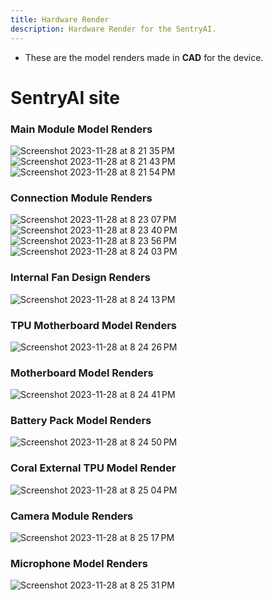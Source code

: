 ```yaml
---
title: Hardware Render
description: Hardware Render for the SentryAI.
---
```

<Callout>

- These are the model renders made in **CAD** for the device.

</Callout>

# SentryAI site

### Main Module Model Renders
![Screenshot 2023-11-28 at 8 21 35 PM](https://github.com/achebium-main/sentryai-repo/assets/78511893/7cee6668-2bcf-4eb3-ba07-9384387977b7)
![Screenshot 2023-11-28 at 8 21 43 PM](https://github.com/achebium-main/sentryai-repo/assets/78511893/afaac2e2-4982-40f3-9f88-b5a74bca5c98)
![Screenshot 2023-11-28 at 8 21 54 PM](https://github.com/achebium-main/sentryai-repo/assets/78511893/bf89f7ca-573c-4b2c-9d2a-640e46dd6dab)


### Connection Module Renders

![Screenshot 2023-11-28 at 8 23 07 PM](https://github.com/achebium-main/sentryai-repo/assets/78511893/eb0a42d3-cc8d-423e-af2c-7e15e8c20126)
![Screenshot 2023-11-28 at 8 23 40 PM](https://github.com/achebium-main/sentryai-repo/assets/78511893/50ee355a-719c-4cde-bab5-237a55f16705)
![Screenshot 2023-11-28 at 8 23 56 PM](https://github.com/achebium-main/sentryai-repo/assets/78511893/3ce2eeaf-bbce-4a93-bfca-1dde925477d3)
![Screenshot 2023-11-28 at 8 24 03 PM](https://github.com/achebium-main/sentryai-repo/assets/78511893/a36cfd2e-349a-4851-8058-1b1b5c6a395f)

### Internal Fan Design Renders

![Screenshot 2023-11-28 at 8 24 13 PM](https://github.com/achebium-main/sentryai-repo/assets/78511893/ad1b651b-21c9-4250-bce5-7f659ac57ebd)


### TPU Motherboard Model Renders

![Screenshot 2023-11-28 at 8 24 26 PM](https://github.com/achebium-main/sentryai-repo/assets/78511893/0807936d-a74b-41f6-b5bd-c67acdb2e166)


### Motherboard Model Renders

![Screenshot 2023-11-28 at 8 24 41 PM](https://github.com/achebium-main/sentryai-repo/assets/78511893/1f03ce25-117f-4afd-970d-fd8cb367fd01)


### Battery Pack Model Renders

![Screenshot 2023-11-28 at 8 24 50 PM](https://github.com/achebium-main/sentryai-repo/assets/78511893/2311407c-60b2-43a7-9a0f-8dafbf94399e)

### Coral External TPU Model Render

![Screenshot 2023-11-28 at 8 25 04 PM](https://github.com/achebium-main/sentryai-repo/assets/78511893/c9c87c43-04a1-407b-8645-531a0fd6eb53)

### Camera Module Renders

![Screenshot 2023-11-28 at 8 25 17 PM](https://github.com/achebium-main/sentryai-repo/assets/78511893/18150a65-2e58-4e4f-a20c-37626f002543)

### Microphone Model Renders

![Screenshot 2023-11-28 at 8 25 31 PM](https://github.com/achebium-main/sentryai-repo/assets/78511893/ecec7499-aa6a-48ab-9e19-379a13868a13)